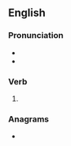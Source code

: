 ==English==

===Pronunciation===
* {{IPA|en|/ɛfs/}}
* {{homophones|en|efs}}

===Verb===
{{head|en|verb form}}

# {{en-third-person singular of|eff}}

===Anagrams===
* {{anagrams|en|a=effs|EFSF|SEFF}}